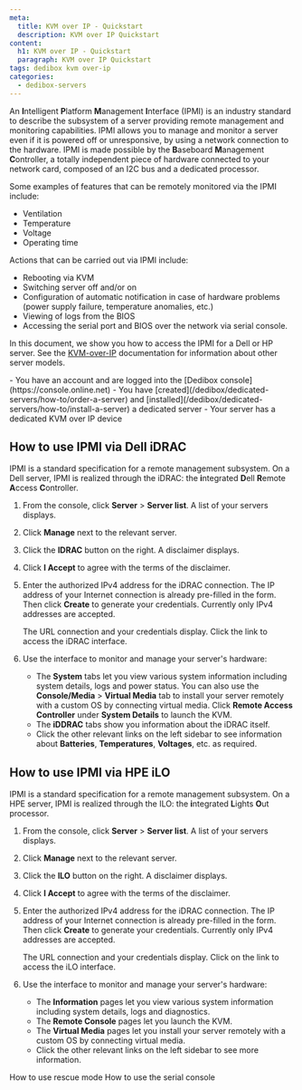 ```yaml
---
meta:
  title: KVM over IP - Quickstart
  description: KVM over IP Quickstart
content:
  h1: KVM over IP - Quickstart
  paragraph: KVM over IP Quickstart
tags: dedibox kvm over-ip 
categories:
  - dedibox-servers
---
```


An **I**ntelligent **P**latform **M**anagement **I**nterface (IPMI) is an industry standard to describe the subsystem of a server providing remote management and monitoring capabilities. IPMI allows you to manage and monitor a server even if it is powered off or unresponsive, by using a network connection to the hardware. IPMI is made possible by the **B**aseboard **M**anagement **C**ontroller, a totally independent piece of hardware connected to your network card, composed of an I2C bus and a dedicated processor.

Some examples of features that can be remotely monitored via the IPMI include:

  - Ventilation
  - Temperature
  - Voltage
  - Operating time

Actions that can be carried out via IPMI include:

  - Rebooting via KVM 
  - Switching server off and/or on
  - Configuration of automatic notification in case of hardware problems (power supply failure, temperature anomalies, etc.)
  - Viewing of logs from the BIOS
  - Accessing the serial port and BIOS over the network via serial console.

In this document, we show you how to access the IPMI for a Dell or HP server. See the [KVM-over-IP](/dedibox/kvm-over-ip/) documentation for information about other server models.

<Message type="requirement">
  - You have an account and are logged into the [Dedibox console](https://console.online.net)
  - You have [created](/dedibox/dedicated-servers/how-to/order-a-server) and [installed](/dedibox/dedicated-servers/how-to/install-a-server) a dedicated server
  - Your server has a dedicated KVM over IP device
</Message>

## How to use IPMI via Dell iDRAC

IPMI is a standard specification for a remote management subsystem. On a Dell server, IPMI is realized through the iDRAC: the **i**ntegrated **D**ell **R**emote **A**ccess **C**ontroller.

1. From the console, click **Server** > **Server list**. A list of your servers displays.
2. Click **Manage** next to the relevant server.
3. Click the **IDRAC** button on the right. A disclaimer displays.
4. Click **I Accept** to agree with the terms of the disclaimer.
5. Enter the authorized IPv4 address for the iDRAC connection. The IP address of your Internet connection is already pre-filled in the form. Then click **Create** to generate your credentials.
    <Message type="note">
      Currently only IPv4 addresses are accepted.
    </Message>

    The URL connection and your credentials display. Click the link to access the iDRAC interface.

    <Lightbox src="scaleway-idrac.webp" alt="" />
6. Use the interface to monitor and manage your server's hardware:
    - The **System** tabs let you view various system information including system details, logs and power status. You can also use the **Console/Media** > **Virtual Media** tab to install your server remotely with a custom OS by connecting virtual media. Click **Remote Access Controller** under **System Details** to launch the KVM.
    - The **iDDRAC** tabs show you information about the iDRAC itself.
    - Click the other relevant links on the left sidebar to see information about **Batteries**, **Temperatures**, **Voltages**, etc. as required.

## How to use IPMI via HPE iLO

IPMI is a standard specification for a remote management subsystem. On a HPE server, IPMI is realized through the ILO: the **i**ntegrated **L**ights **O**ut processor.

1. From the console, click **Server** > **Server list**. A list of your servers displays.
2. Click **Manage** next to the relevant server.
3. Click the **ILO** button on the right. A disclaimer displays.
4. Click **I Accept** to agree with the terms of the disclaimer.
5. Enter the authorized IPv4 address for the iDRAC connection. The IP address of your Internet connection is already pre-filled in the form. Then click **Create** to generate your credentials.
    <Message type="note">
      Currently only IPv4 addresses are accepted.
    </Message>

    The URL connection and your credentials display. Click on the link to access the iLO interface.

    <Lightbox src="scaleway-ilo.webp" alt="" />
6. Use the interface to monitor and manage your server's hardware:
    - The **Information** pages let you view various system information including system details, logs and diagnostics.
    - The **Remote Console** pages let you launch the KVM.
    - The **Virtual Media** pages let you install your server remotely with a custom OS by connecting virtual media.
    - Click the other relevant links on the left sidebar to see more information.


<Navigation title="See Also">
  <PreviousButton to="/dedibox/dedicated-servers/how-to/use-rescue-mode/">How to use rescue mode</PreviousButton>
  <NextButton to="/dedibox/dedicated-servers/how-to/use-serial-console/">How to use the serial console</NextButton>
</Navigation>
